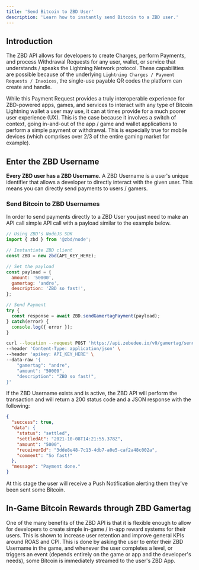 ```yaml
---
title: 'Send Bitcoin to ZBD User'
description: 'Learn how to instantly send Bitcoin to a ZBD user.'
---
```


## Introduction

The ZBD API allows for developers to create Charges, perform Payments, and process Withdrawal Requests for any user, wallet, or service that understands / speaks the Lightning Network protocol. These capabilities are possible because of the underlying `Lightning Charges / Payment Requests / Invoices`, the single-use payable QR codes the platform can create and handle.

While this Payment Request provides a truly interoperable experience for ZBD-powered apps, games, and services to interact with any type of Bitcoin Lightning wallet a user may use, it can at times provide for a much poorer user experience (UX). This is the case because it involves a switch of context, going in-and-out of the app / game and wallet applications to perform a simple payment or withdrawal. This is especially true for mobile devices (which comprises over 2/3 of the entire gaming market for example).

## Enter the ZBD Username

**Every ZBD user has a ZBD Username.** A ZBD Username is a user's unique identifier that allows a developer to directly interact with the given user. This means you can directly send payments to users / gamers.

### Send Bitcoin to ZBD Usernames

In order to send payments directly to a ZBD User you just need to make an API call simple API call with a payload similar to the example below.

<CodeGroup>

```js NodeJS
// Using ZBD's NodeJS SDK
import { zbd } from '@zbd/node';

// Instantiate ZBD client
const ZBD = new zbd(API_KEY_HERE);

// Set the payload
const payload = {
  amount: '50000',
  gamertag: 'andre',
  description: 'ZBD so fast!',
};

// Send Payment
try {
  const response = await ZBD.sendGamertagPayment(payload);
} catch(error) {
  console.log({ error });
}
```

```bash cURL
curl --location --request POST 'https://api.zebedee.io/v0/gamertag/send-payment' \
--header 'Content-Type: application/json' \
--header 'apikey: API_KEY_HERE' \
--data-raw '{
    "gamertag": "andre",
    "amount": "50000",
    "description": "ZBD so fast!",
}'
```

</CodeGroup>

If the ZBD Username exists and is active, the ZBD API will perform the transaction and will return a 200 status code and a JSON response with the following:

```json
{
  "success": true,
  "data": {
    "status": "settled",
    "settledAt": "2021-10-08T14:21:55.378Z",
    "amount": "5000",
    "receiverId": "3dde8e48-7c13-4db7-a0e5-caf2a48c002a",
    "comment": "So fast!"
  },
  "message": "Payment done."
}
```

At this stage the user will receive a Push Notification alerting them they've been sent some Bitcoin.

## In-Game Bitcoin Rewards through ZBD Gamertag

One of the many benefits of the ZBD API is that it is flexible enough to allow for developers to create simple in-game / in-app reward systems for their users. This is shown to increase user retention and improve general KPIs around ROAS and CPI. This is done by asking the user to enter their ZBD Username in the game, and whenever the user completes a level, or triggers an event (depends entirely on the game or app and the developer's needs), some Bitcoin is immediately streamed to the user's ZBD App.